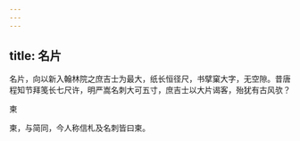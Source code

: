 ```yaml
---
---
---
```

title: 名片
---



名片，向以新入翰林院之庶吉士为最大，纸长恒径尺，书擘窠大字，无空隙。昔唐程知节拜笺长七尺许，明严嵩名刺大可五寸，庶吉士以大片谒客，殆犹有古风欤？

柬

柬，与简同，今人称信札及名刺皆曰柬。